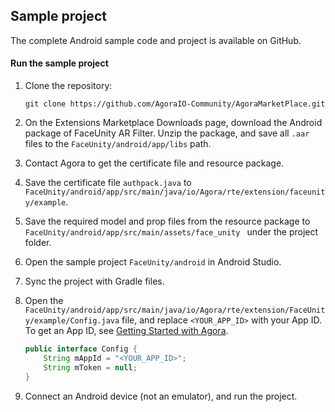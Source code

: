 <PlatformWrapper platform="android">

## Sample project

The complete <Link to="{{Global.AGORA_MARKETPLACE_BASE_URL}}/FaceUnity/android/app/src/main/java/io/agora/rte/extension/faceunity/example/MainActivity.java">Android <Vg k="RTEE_FU"/> sample code and project</Link> is available on GitHub.

#### Run the sample project

1. Clone the repository:
    ```shell
    git clone https://github.com/AgoraIO-Community/AgoraMarketPlace.git
    ```
1. On the <Link to="{{Global.AGORA_CONSOLE_URL}}/marketplace/list/all">Extensions Marketplace Downloads</Link> page, download the Android package of FaceUnity AR Filter. Unzip the package, and save all `.aar` files to the `FaceUnity/android/app/libs` path.
1. Contact Agora to get the certificate file and resource package.
1. Save the certificate file `authpack.java` to `FaceUnity/android/app/src/main/java/io/Agora/rte/extension/faceunity/example`.
1. Save the required model and prop files from the resource package to `FaceUnity/android/app/src/main/assets/face_unity ` under the project folder.
1. Open the sample project `FaceUnity/android` in Android Studio.
1. Sync the project with Gradle files.
1. Open the `FaceUnity/android/app/src/main/java/io/Agora/rte/extension/FaceUnity/example/Config.java` file, and replace `<YOUR_APP_ID>` with your App ID. To get an App ID, see [Getting Started with Agora](../../reference/manage-agora-account#get-the-app-id).

   ``` java
   public interface Config {
       String mAppId = "<YOUR_APP_ID>";
       String mToken = null;
   }
   ```
1. Connect an Android device (not an emulator), and run the project.

</PlatformWrapper>